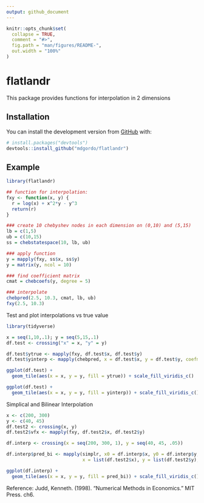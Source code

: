 ```yaml
---
output: github_document
---
```


<!-- README.md is generated from README.Rmd. Please edit that file -->

```r
knitr::opts_chunk$set(
  collapse = TRUE,
  comment = "#>",
  fig.path = "man/figures/README-",
  out.width = "100%"
)
```

# flatlandr

<!-- badges: start -->
<!-- badges: end -->

This package provides functions for interpolation in 2 dimensions

## Installation

You can install the development version from [GitHub](https://github.com/) with:

``` r
# install.packages("devtools")
devtools::install_github("mdgordo/flatlandr")
```
## Example

```r
library(flatlandr)

## function for interpolation:
fxy <- function(x, y) {
  r = log(x) + x^2*y - y^3
  return(r)
}

### create 10 chebyshev nodes in each dimension on (0,10) and (5,15)
lb = c(1,5)
ub = c(10,15)
ss = chebstatespace(10, lb, ub)

### apply function
y = mapply(fxy, ss$x, ss$y)
y = matrix(y, ncol = 10)

### find coefficient matrix
cmat = chebcoefs(y, degree = 5)

### interpolate
chebpred(2.5, 10.3, cmat, lb, ub)
fxy(2.5, 10.3)
```

Test and plot interpolations vs true value

```r
library(tidyverse)

x = seq(1,10,.1); y = seq(5,15,.1)
df.test <- crossing("x" = x, "y" = y)

df.test$ytrue <- mapply(fxy, df.test$x, df.test$y)
df.test$yinterp <- mapply(chebpred, x = df.test$x, y = df.test$y, coefmat = list(cmat), lb = list(lb), ub = list(ub))

ggplot(df.test) + 
  geom_tile(aes(x = x, y = y, fill = ytrue)) + scale_fill_viridis_c()

ggplot(df.test) + 
  geom_tile(aes(x = x, y = y, fill = yinterp)) + scale_fill_viridis_c()
```
Simplical and Bilinear Interpolation

```r
x <- c(200, 300)
y <- c(40, 45)
df.test2 <- crossing(x, y)
df.test2$vfx <- mapply(fxy, df.test2$x, df.test2$y)

df.interp <- crossing(x = seq(200, 300, 1), y = seq(40, 45, .05))

df.interp$pred_bi <- mapply(simplr, x0 = df.interp$x, y0 = df.interp$y, 
                            x = list(df.test2$x), y = list(df.test2$y), vfx = list(df.test2$vfx), method = "bilinear")

ggplot(df.interp) + 
  geom_tile(aes(x = x, y = y, fill = pred_bi)) + scale_fill_viridis_c()

```

Reference:
Judd, Kenneth. (1998). "Numerical Methods in Economics." MIT Press. ch6.
